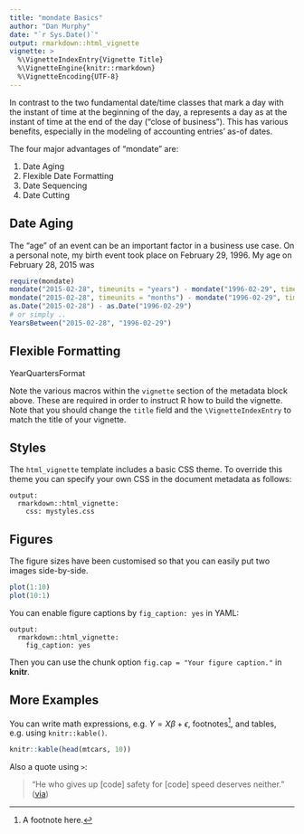 ```yaml
---
title: "mondate Basics"
author: "Dan Murphy"
date: "`r Sys.Date()`"
output: rmarkdown::html_vignette
vignette: >
  %\VignetteIndexEntry{Vignette Title}
  %\VignetteEngine{knitr::rmarkdown}
  %\VignetteEncoding{UTF-8}
---
```


In contrast to the two fundamental date/time classes that mark a day with the instant of
time at the beginning of the day,
a \code{mondate} represents a day as at the instant of time at the end of the day
("close of business").
This has various benefits, especially in the modeling of accounting entries' as-of dates.

The four major advantages of "mondate" are:

1. Date Aging
1. Flexible Date Formatting
1. Date Sequencing
1. Date Cutting

## Date Aging

The "age" of an event can be an important factor in a business use case.
On a personal note, 
my birth event took place on February 29, 1996. My age on February 28, 2015 was

```r
require(mondate)
mondate("2015-02-28", timeunits = "years") - mondate("1996-02-29", timeunits = "years")
mondate("2015-02-28", timeunits = "months") - mondate("1996-02-29", timeunits = "months")
as.Date("2015-02-28") - as.Date("1996-02-29")
# or simply ..
YearsBetween("2015-02-28", "1996-02-29")

```

## Flexible Formatting

YearQuartersFormat

Note the various macros within the `vignette` section of the metadata block above. These are required in order to instruct R how to build the vignette. Note that you should change the `title` field and the `\VignetteIndexEntry` to match the title of your vignette.

## Styles

The `html_vignette` template includes a basic CSS theme. To override this theme you can specify your own CSS in the document metadata as follows:

    output: 
      rmarkdown::html_vignette:
        css: mystyles.css

## Figures

The figure sizes have been customised so that you can easily put two images side-by-side. 

```r
plot(1:10)
plot(10:1)
```

You can enable figure captions by `fig_caption: yes` in YAML:

    output:
      rmarkdown::html_vignette:
        fig_caption: yes

Then you can use the chunk option `fig.cap = "Your figure caption."` in **knitr**.

## More Examples

You can write math expressions, e.g. $Y = X\beta + \epsilon$, footnotes^[A footnote here.], and tables, e.g. using `knitr::kable()`.

```r
knitr::kable(head(mtcars, 10))
```

Also a quote using `>`:

> "He who gives up [code] safety for [code] speed deserves neither."
([via](https://twitter.com/hadleywickham/status/504368538874703872))
